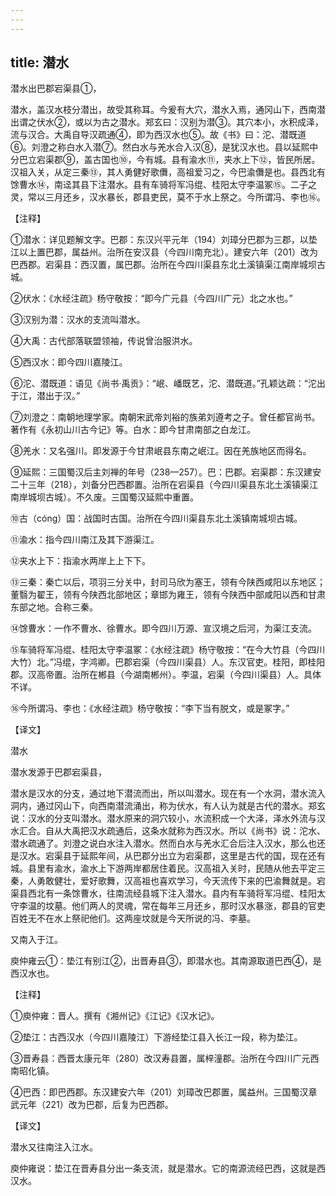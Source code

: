 ```yaml
---
---
---
```

title: 潜水
---





潜水出巴郡宕渠县①，


潜水，盖汉水枝分潜出，故受其称耳。今爰有大穴，潜水入焉，通冈山下，西南潜出谓之伏水②，或以为古之潜水。郑玄曰：汉别为潜③。其穴本小，水积成泽，流与汉合。大禹自导汉疏通④，即为西汉水也⑤。故《书》曰：沱、潜既道⑥。刘澄之称白水入潜⑦。然白水与羌水合入汉⑧，是犹汉水也。县以延熙中分巴立宕渠郡⑨，盖古国也⑩，今有城。县有渝水⑪，夹水上下⑫，皆民所居。汉祖入关，从定三秦⑬，其人勇健好歌儛，高祖爱习之，今巴渝儛是也。县西北有馀曹水⑭，南迳其县下注潜水。县有车骑将军冯绲、桂阳太守李温冢⑮。二子之灵，常以三月还乡，汉水暴长，郡县吏民，莫不于水上祭之。今所谓冯、李也⑯。


【注释】


①潜水：详见题解文字。巴郡：东汉兴平元年（194）刘璋分巴郡为三郡，以垫江以上置巴郡，属益州。治所在安汉县（今四川南充北）。建安六年（201）改为巴西郡。宕渠县：西汉置，属巴郡。治所在今四川渠县东北土溪镇渠江南岸城坝古城。


②伏水：《水经注疏》杨守敬按：“即今广元县（今四川广元）北之水也。”


③汉别为潜：汉水的支流叫潜水。


④大禹：古代部落联盟领袖，传说曾治服洪水。


⑤西汉水：即今四川嘉陵江。


⑥沱、潜既道：语见《尚书·禹贡》：“岷、嶓既艺，沱、潜既道。”孔颖达疏：“沱出于江，潜出于汉。”


⑦刘澄之：南朝地理学家。南朝宋武帝刘裕的族弟刘遵考之子。曾任都官尚书。著作有《永初山川古今记》等。白水：即今甘肃南部之白龙江。


⑧羌水：又名强川。即发源于今甘肃岷县东南之岷江。因在羌族地区而得名。


⑨延熙：三国蜀汉后主刘禅的年号（238—257）。巴：巴郡。宕渠郡：东汉建安二十三年（218），刘备分巴西郡置。治所在宕渠县（今四川渠县东北土溪镇渠江南岸城坝古城）。不久废。三国蜀汉延熙中重置。


⑩古（cóng）国：战国时古国。治所在今四川渠县东北土溪镇南城坝古城。


⑪渝水：指今四川南江及其下游渠江。


⑫夹水上下：指渝水两岸上上下下。


⑬三秦：秦亡以后，项羽三分关中，封司马欣为塞王，领有今陕西咸阳以东地区；董翳为翟王，领有今陕西北部地区；章邯为雍王，领有今陕西中部咸阳以西和甘肃东部之地。合称三秦。


⑭馀曹水：一作不曹水、徐曹水。即今四川万源、宣汉境之后河，为渠江支流。


⑮车骑将军冯绲、桂阳太守李温冢：《水经注疏》杨守敬按：“在今大竹县（今四川大竹）北。”冯绲，字鸿卿。巴郡宕渠（今四川渠县）人。东汉官吏。桂阳，即桂阳郡。汉高帝置。治所在郴县（今湖南郴州）。李温，宕渠（今四川渠县）人。具体不详。


⑯今所谓冯、李也：《水经注疏》杨守敬按：“李下当有脱文，或是冢字。”


【译文】


潜水


潜水发源于巴郡宕渠县，


潜水是汉水的分支，通过地下潜流而出，所以叫潜水。现在有一个水洞，潜水流入洞内，通过冈山下，向西南潜流涌出，称为伏水，有人认为就是古代的潜水。郑玄说：汉水的分支叫潜水。潜水原来的洞穴较小，水流积成一个大泽，泽水外流与汉水汇合。自从大禹把汉水疏通后，这条水就称为西汉水。所以《尚书》说：沱水、潜水疏通了。刘澄之说白水注入潜水。然而白水与羌水汇合后注入汉水，那么也还是汉水。宕渠县于延熙年间，从巴郡分出立为宕渠郡，这里是古代的国，现在还有城。县里有渝水，渝水上下游两岸都居住着民。汉高祖入关时，民随从他去平定三秦，人勇敢健壮，爱好歌舞，汉高祖也喜欢学习，今天流传下来的巴渝舞就是。宕渠县西北有一条馀曹水，往南流经县城下注入潜水。县内有车骑将军冯绲、桂阳太守李温的坟墓。他们两人的灵魂，常在每年三月还乡，那时汉水暴涨，郡县的官吏百姓无不在水上祭祀他们。这两座坟就是今天所说的冯、李墓。


又南入于江。


庾仲雍云①：垫江有别江②，出晋寿县③，即潜水也。其南源取道巴西④，是西汉水也。


【注释】


①庾仲雍：晋人。撰有《湘州记》《江记》《汉水记》。


②垫江：古西汉水（今四川嘉陵江）下游经垫江县入长江一段，称为垫江。


③晋寿县：西晋太康元年（280）改汉寿县置，属梓潼郡。治所在今四川广元西南昭化镇。


④巴西：即巴西郡。东汉建安六年（201）刘璋改巴郡置，属益州。三国蜀汉章武元年（221）改为巴郡，后复为巴西郡。


【译文】


潜水又往南注入江水。


庾仲雍说：垫江在晋寿县分出一条支流，就是潜水。它的南源流经巴西，这就是西汉水。